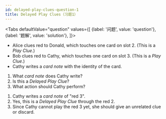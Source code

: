 ```yaml
---
id: delayed-play-clues-question-1
title: Delayed Play Clues（习题1）
---
```



<BeginnersGuideProgress id="delayed-play-clues-question-1" />

<!-- lint disable no-undefined-references -->

<Tabs
  defaultValue="question"
  values={[
    {label: '问题', value: 'question'},
    {label: '题解', value: 'solution'},
  ]}>
<TabItem value="question">

- Alice clues red to Donald, which touches one card on slot 2. (This is a _Play Clue_.)
- Bob clues red to Cathy, which touches one card on slot 3. (This is a _Play Clue_.)
- Cathy writes a _card note_ with the identity of the card.

1. What _card note_ does Cathy write?
1. Is this a _Delayed Play Clue_?
1. What action should Cathy perform?

</TabItem>
<TabItem value="solution">

1. Cathy writes a _card note_ of "red 3".
1. Yes, this is a _Delayed Play Clue_ through the red 2.
1. Since Cathy cannot play the red 3 yet, she should give an unrelated clue or discard.

</TabItem>
</Tabs>

<DelayedPlayCluesQuestion1 />
